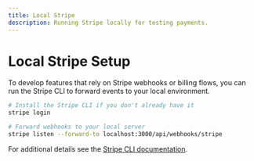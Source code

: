 ```yaml
---
title: Local Stripe
description: Running Stripe locally for testing payments.
---
```


# Local Stripe Setup

To develop features that rely on Stripe webhooks or billing flows, you can run the Stripe CLI to forward events to your local environment.

```bash
# Install the Stripe CLI if you don't already have it
stripe login

# Forward webhooks to your local server
stripe listen --forward-to localhost:3000/api/webhooks/stripe
```

For additional details see the [Stripe CLI documentation](https://stripe.com/docs/stripe-cli).

